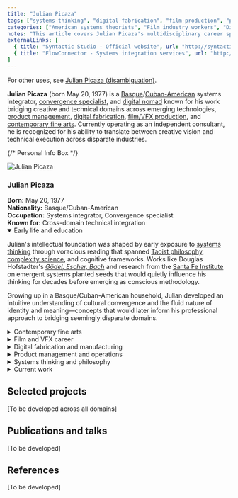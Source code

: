```yaml
---
title: "Julian Picaza"
tags: ["systems-thinking", "digital-fabrication", "film-production", "product-management", "convergence-theory", "creative-technology"]
categories: ["American systems theorists", "Film industry workers", "Digital fabrication", "Product managers", "Complexity science", "Game B movement", "Metamodernism"]
notes: "This article covers Julian Picaza's multidisciplinary career spanning creative and technical domains, with emphasis on his systems integration approach and convergence methodology."
externalLinks: [
  { title: "Syntactic Studio - Official website", url: "http://syntactic.studio" },
  { title: "FlowConnector - Systems integration services", url: "http://flowconnector.dev" }
]
---
```


<p className="italic text-wiki-text-muted mb-6">
  For other uses, see <a href="#" className="text-wiki-link hover:underline">Julian Picaza (disambiguation)</a>.
</p>

<div className="flex flex-col lg:flex-row gap-6 mb-6">
  <div className="flex-1">
    <p>
      <strong>Julian Picaza</strong> (born May 20, 1977) is a <a href="#" className="text-wiki-link hover:underline">Basque</a>/<a href="#" className="text-wiki-link hover:underline">Cuban-American</a> systems integrator, <a href="#" className="text-wiki-link hover:underline">convergence specialist</a>, and <a href="#" className="text-wiki-link hover:underline">digital nomad</a> known for his work bridging creative and technical domains across emerging technologies, <a href="#" className="text-wiki-link hover:underline">product management</a>, <a href="#" className="text-wiki-link hover:underline">digital fabrication</a>, <a href="#" className="text-wiki-link hover:underline">film/VFX production</a>, and <a href="#" className="text-wiki-link hover:underline">contemporary fine arts</a>. Currently operating as an independent consultant, he is recognized for his ability to translate between creative vision and technical execution across disparate industries.
    </p>
  </div>
  
  {/* Personal Info Box */}
  <div className="lg:w-80">
    <div className="bg-muted p-4 rounded border">
      <div className="text-center mb-4">
        <div className="w-48 h-48 sm:w-56 sm:h-56 lg:w-64 lg:h-64 rounded mx-auto mb-2 overflow-hidden">
          <img 
            src="/lovable-uploads/86f0b0ce-1720-43fd-a784-ff699a4e7519.png" 
            alt="Julian Picaza" 
            className="w-full h-full object-cover"
          />
        </div>
        <h3 className="font-semibold">Julian Picaza</h3>
      </div>
      <div className="space-y-2 text-sm">
        <div><strong>Born:</strong> May 20, 1977</div>
        <div><strong>Nationality:</strong> Basque/Cuban-American</div>
        <div><strong>Occupation:</strong> Systems integrator, Convergence specialist</div>
        <div><strong>Known for:</strong> Cross-domain technical integration</div>
      </div>
    </div>
  </div>
</div>

<details open>
  <summary className="cursor-pointer text-lg font-semibold text-primary hover:underline mb-4">
    Early life and education
  </summary>
  <div className="mt-4 pl-4">
    <p>
      Julian's intellectual foundation was shaped by early exposure to <a href="#" className="text-wiki-link hover:underline">systems thinking</a> through voracious reading that spanned <a href="#" className="text-wiki-link hover:underline">Taoist philosophy</a>, <a href="#" className="text-wiki-link hover:underline">complexity science</a>, and cognitive frameworks. Works like Douglas Hofstadter's <em><a href="#" className="text-wiki-link hover:underline">Gödel, Escher, Bach</a></em> and research from the <a href="#" className="text-wiki-link hover:underline">Santa Fe Institute</a> on emergent systems planted seeds that would quietly influence his thinking for decades before emerging as conscious methodology.
    </p>
    <p className="mt-4">
      Growing up in a Basque/Cuban-American household, Julian developed an intuitive understanding of cultural convergence and the fluid nature of identity and meaning—concepts that would later inform his professional approach to bridging seemingly disparate domains.
    </p>
  </div>
</details>

<details>
  <summary className="cursor-pointer text-lg font-semibold text-primary hover:underline mb-4">
    Contemporary fine arts
  </summary>
  <div className="mt-4 pl-4">
    <p className="italic text-muted-foreground">
      [Section to be developed - Julian's ongoing artistic practice and how it informs his systems thinking approach]
    </p>
    <h3 className="font-semibold mt-4 mb-2">Notable works and exhibitions</h3>
    <ul className="list-disc ml-6 space-y-1">
      <li><strong>[Project Name]</strong> (Year) - Medium and significance</li>
      <li><strong>[Project Name]</strong> (Year) - Medium and significance</li>
    </ul>
  </div>
</details>

<details>
  <summary className="cursor-pointer text-lg font-semibold text-primary hover:underline mb-4">
    Film and VFX career
  </summary>
  <div className="mt-4 pl-4">
    <p>
      Julian's technical career began in <a href="#" className="text-wiki-link hover:underline">film production</a>, where his roles expanded from Camera Operator to <a href="#" className="text-wiki-link hover:underline">VFX Supervisor</a> across [comprehensive filmography to be detailed]. His ability to understand both the creative requirements of directors and the technical constraints of post-production workflows established his reputation for "signal flow" thinking—tracking how creative intent moves through complex technical systems.
    </p>
    <h3 className="font-semibold mt-4 mb-2">Notable projects</h3>
    <ul className="list-disc ml-6 space-y-1">
      <li><strong>[Project Name]</strong> (Year) - Role and key contribution</li>
      <li><strong>[Project Name]</strong> (Year) - Role and key contribution</li>
    </ul>
  </div>
</details>

<details>
  <summary className="cursor-pointer text-lg font-semibold text-primary hover:underline mb-4">
    Digital fabrication and manufacturing
  </summary>
  <div className="mt-4 pl-4">
    <p>
      Julian's journey in <a href="#" className="text-wiki-link hover:underline">digital fabrication</a> began during his studies in the Product Design track of Industrial Design at <a href="#" className="text-wiki-link hover:underline">Art Center College of Design</a> in Pasadena. This foundation led to managing multiple fabrication shops over many years, primarily focusing on <a href="#" className="text-wiki-link hover:underline">CNC</a> and <a href="#" className="text-wiki-link hover:underline">laser cutting</a> operations.
    </p>
    <p className="mt-4">
      His expertise culminated at <strong>SmartMFG</strong>, where he led cross-functional teams developing digital fabrication workflows. His work focused on bridging the gap between digital design concepts and physical production realities, developing systematic approaches to complex manufacturing challenges.
    </p>
  </div>
</details>

<details>
  <summary className="cursor-pointer text-lg font-semibold text-primary hover:underline mb-4">
    Product management and operations
  </summary>
  <div className="mt-4 pl-4">
    <p>
      Julian's convergence approach proved valuable in <a href="#" className="text-wiki-link hover:underline">product management</a> roles, where his ability to understand creative vision, technical feasibility, and business requirements simultaneously allowed him to navigate complex cross-functional challenges. His work at <strong>SyncFab</strong> and subsequent role at <strong>SmartMFG</strong> demonstrated his capacity to translate between stakeholder needs and technical delivery.
    </p>
  </div>
</details>

<details>
  <summary className="cursor-pointer text-lg font-semibold text-primary hover:underline mb-4">
    Systems thinking and philosophy
  </summary>
  <div className="mt-4 pl-4">
    <p>
      Julian's approach is influenced by <a href="#" className="text-wiki-link hover:underline">Taoist</a> concepts of interconnectedness, particularly the idea of "Goblet Words"—meaning that flows between different conceptual vessels rather than being trapped in rigid categories. He rejects traditional field boundaries, seeing creative and technical domains as naturally overlapping systems.
    </p>
    <p className="mt-4">
      This philosophical foundation, first encountered in his early reading but operating quietly beneath his thinking for decades, eventually emerged as conscious methodology in his professional work. The integration of Eastern philosophy with Western <a href="#" className="text-wiki-link hover:underline">complexity science</a> creates his distinctive approach to problem-solving and systems integration.
    </p>
    <h3 className="font-semibold mt-4 mb-2">Key frameworks</h3>
    <ul className="list-disc ml-6 space-y-1">
      <li><strong>Signal Flow Analysis</strong> - Tracing how creative intent moves through technical systems</li>
      <li><strong>Epistemic Fluency</strong> - Moving between different ways of organizing knowledge</li>
      <li><strong>Convergence Integration</strong> - Finding value in liminal spaces between established fields</li>
    </ul>
  </div>
</details>

<details>
  <summary className="cursor-pointer text-lg font-semibold text-primary hover:underline mb-4">
    Current work
  </summary>
  <div className="mt-4 pl-4">
    <p>
      Julian operates as an independent consultant specializing in convergence projects that require both creative vision and technical execution. Working remotely from various locations, he develops both client work and speculative projects aimed at sustainable income generation while maintaining his nomadic lifestyle.
    </p>
    <h3 className="font-semibold mt-4 mb-2">Active projects</h3>
    <ul className="list-disc ml-6 space-y-1">
      <li><strong><a href="http://syntactic.studio" className="text-wiki-link hover:underline">Syntactic Studio</a></strong> - Creative technology consulting</li>
      <li><strong><a href="http://flowconnector.dev" className="text-wiki-link hover:underline">FlowConnector</a></strong> - Systems integration services</li>
      <li><strong>Knowledge graph development</strong> - This site and related research</li>
    </ul>
  </div>
</details>

<h2 id="selected-projects">Selected projects</h2>
<p className="italic text-muted-foreground">[To be developed across all domains]</p>

<h2 id="publications">Publications and talks</h2>
<p className="italic text-muted-foreground">[To be developed]</p>

<h2 id="references">References</h2>
<p className="italic text-muted-foreground">[To be developed]</p>